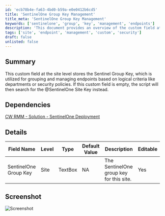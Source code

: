 ```yaml
---
id: 'ecb78b4e-fa63-4bd0-b59a-e0e0412b6cd5'
title: 'SentinelOne Group Key Management'
title_meta: 'SentinelOne Group Key Management'
keywords: ['sentinelone', 'group', 'key', 'management', 'endpoints']
description: 'This document provides an overview of the custom field at the site level for storing the Sentinel Group Key, which is essential for grouping and managing endpoints according to logical criteria such as departments or security policies. It also includes details on dependencies, field specifications, and a visual reference.'
tags: ['site', 'endpoint', 'management', 'custom', 'security']
draft: false
unlisted: false
---
```

## Summary

This custom field at the site level stores the Sentinel Group Key, which is utilized for grouping and managing endpoints based on logical criteria like departments or security policies. If this custom field is empty, the script will then search for the @SentinelOne Site Key instead.

## Dependencies

[CW RMM - Solution - SentinelOne Deployment](https://proval.itglue.com/DOC-5078775-15822040)

## Details

| Field Name                     | Level | Type     | Default Value | Description                           | Editable |
|--------------------------------|-------|----------|---------------|---------------------------------------|----------|
| SentinelOne Group Key          | Site  | TextBox  | NA            | The SentinelOne group key for this site. | Yes      |

## Screenshot

![Screenshot](../../../static/img/Site---SentinelOne-Group-Key/image_1.png)











